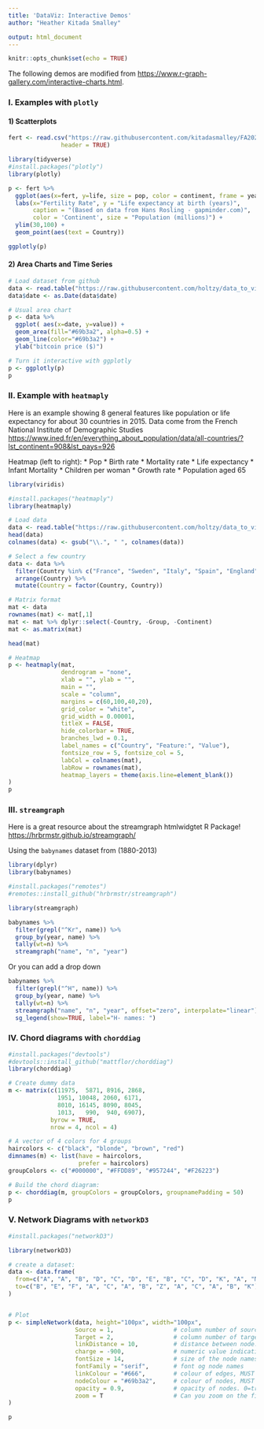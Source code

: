```yaml
---
title: 'DataViz: Interactive Demos'
author: "Heather Kitada Smalley"

output: html_document
---
```


```r
knitr::opts_chunk$set(echo = TRUE)
```

The following demos are modified from <https://www.r-graph-gallery.com/interactive-charts.html>.

### I. Examples with `plotly`

#### 1) Scatterplots

```r
fert <- read.csv("https://raw.githubusercontent.com/kitadasmalley/FA2020_DataViz/main/data/gapminderFert.csv",
               header = TRUE)

library(tidyverse)
#install.packages("plotly")
library(plotly)

p <- fert %>%
  ggplot(aes(x=fert, y=life, size = pop, color = continent, frame = year)) +
  labs(x="Fertility Rate", y = "Life expectancy at birth (years)",
       caption = "(Based on data from Hans Rosling - gapminder.com)",
       color = 'Continent', size = "Population (millions)") +
  ylim(30,100) +
  geom_point(aes(text = Country))

ggplotly(p)
```

#### 2) Area Charts and Time Series

```r
# Load dataset from github
data <- read.table("https://raw.githubusercontent.com/holtzy/data_to_viz/master/Example_dataset/3_TwoNumOrdered.csv", header=T)
data$date <- as.Date(data$date)

# Usual area chart
p <- data %>%
  ggplot( aes(x=date, y=value)) +
  geom_area(fill="#69b3a2", alpha=0.5) +
  geom_line(color="#69b3a2") +
  ylab("bitcoin price ($)")

# Turn it interactive with ggplotly
p <- ggplotly(p)
p
```

### II. Example with `heatmaply`

Here is an example showing 8 general features like population or life expectancy for about 30 countries in 2015. Data come from the French National Institute of Demographic Studies <https://www.ined.fr/en/everything_about_population/data/all-countries/?lst_continent=908&lst_pays=926>

Heatmap (left to right):
* Pop
* Birth rate
* Mortality rate
* Life expectancy
* Infant Mortality
* Children per woman
* Growth rate
* Population aged 65

```r
library(viridis)

#install.packages("heatmaply")
library(heatmaply)

# Load data
data <- read.table("https://raw.githubusercontent.com/holtzy/data_to_viz/master/Example_dataset/multivariate.csv", header = T, sep = ";")
head(data)
colnames(data) <- gsub("\\.", " ", colnames(data))

# Select a few country
data <- data %>%
  filter(Country %in% c("France", "Sweden", "Italy", "Spain", "England", "Portugal", "Greece", "Peru", "Chile", "Brazil", "Argentina", "Bolivia", "Venezuela", "Australia", "New Zealand", "Fiji", "China", "India", "Thailand", "Afghanistan", "Bangladesh", "United States of America", "Canada", "Burundi", "Angola", "Kenya", "Togo")) %>%
  arrange(Country) %>%
  mutate(Country = factor(Country, Country))

# Matrix format
mat <- data
rownames(mat) <- mat[,1]
mat <- mat %>% dplyr::select(-Country, -Group, -Continent)
mat <- as.matrix(mat)

head(mat)

# Heatmap
p <- heatmaply(mat,
               dendrogram = "none",
               xlab = "", ylab = "",
               main = "",
               scale = "column",
               margins = c(60,100,40,20),
               grid_color = "white",
               grid_width = 0.00001,
               titleX = FALSE,
               hide_colorbar = TRUE,
               branches_lwd = 0.1,
               label_names = c("Country", "Feature:", "Value"),
               fontsize_row = 5, fontsize_col = 5,
               labCol = colnames(mat),
               labRow = rownames(mat),
               heatmap_layers = theme(axis.line=element_blank())
)
p
```

### III. `streamgraph`

Here is a great resource about the streamgraph htmlwidgtet R Package! <https://hrbrmstr.github.io/streamgraph/>

Using the `babynames` dataset from (1880-2013)
```r
library(dplyr)
library(babynames)

#install.packages("remotes")
#remotes::install_github("hrbrmstr/streamgraph")

library(streamgraph)

babynames %>%
  filter(grepl("^Kr", name)) %>%
  group_by(year, name) %>%
  tally(wt=n) %>%
  streamgraph("name", "n", "year")
```

Or you can add a drop down

```r
babynames %>%
  filter(grepl("^H", name)) %>%
  group_by(year, name) %>%
  tally(wt=n) %>%
  streamgraph("name", "n", "year", offset="zero", interpolate="linear") %>%
  sg_legend(show=TRUE, label="H- names: ")

```


### IV. Chord diagrams with `chorddiag`

```r
#install.packages("devtools")
#devtools::install_github("mattflor/chorddiag")
library(chorddiag)

# Create dummy data
m <- matrix(c(11975,  5871, 8916, 2868,
              1951, 10048, 2060, 6171,
              8010, 16145, 8090, 8045,
              1013,   990,  940, 6907),
            byrow = TRUE,
            nrow = 4, ncol = 4)

# A vector of 4 colors for 4 groups
haircolors <- c("black", "blonde", "brown", "red")
dimnames(m) <- list(have = haircolors,
                    prefer = haircolors)
groupColors <- c("#000000", "#FFDD89", "#957244", "#F26223")

# Build the chord diagram:
p <- chorddiag(m, groupColors = groupColors, groupnamePadding = 50)
p
```


### V. Network Diagrams with `networkD3`

```r
#install.packages("networkD3")

library(networkD3)

# create a dataset:
data <- data.frame(
  from=c("A", "A", "B", "D", "C", "D", "E", "B", "C", "D", "K", "A", "M"),
  to=c("B", "E", "F", "A", "C", "A", "B", "Z", "A", "C", "A", "B", "K")
)


# Plot
p <- simpleNetwork(data, height="100px", width="100px",
                   Source = 1,                 # column number of source
                   Target = 2,                 # column number of target
                   linkDistance = 10,          # distance between node. Increase this value to have more space between nodes
                   charge = -900,              # numeric value indicating either the strength of the node repulsion (negative value) or attraction (positive value)
                   fontSize = 14,              # size of the node names
                   fontFamily = "serif",       # font og node names
                   linkColour = "#666",        # colour of edges, MUST be a common colour for the whole graph
                   nodeColour = "#69b3a2",     # colour of nodes, MUST be a common colour for the whole graph
                   opacity = 0.9,              # opacity of nodes. 0=transparent. 1=no transparency
                   zoom = T                    # Can you zoom on the figure?
)

p

```
